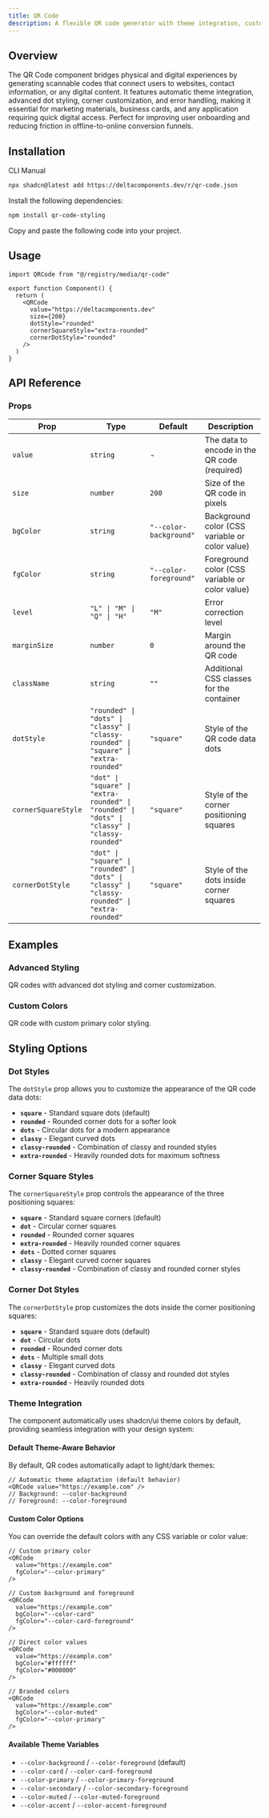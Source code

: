 ```yaml
---
title: QR Code
description: A flexible QR code generator with theme integration, custom styling, error handling, and advanced dot customization built with the qr-code-styling library.
---
```


<ComponentPreview name="qr-code-demo" />

## Overview

The QR Code component bridges physical and digital experiences by generating scannable codes that connect users to websites, contact information, or any digital content. It features automatic theme integration, advanced dot styling, corner customization, and error handling, making it essential for marketing materials, business cards, and any application requiring quick digital access. Perfect for improving user onboarding and reducing friction in offline-to-online conversion funnels.

## Installation

<Tabs defaultValue="cli">

<TabsList>
  <TabsTrigger value="cli">CLI</TabsTrigger>
  <TabsTrigger value="manual">Manual</TabsTrigger>
</TabsList>

<TabsContent value="cli">

```bash
npx shadcn@latest add https://deltacomponents.dev/r/qr-code.json
```

</TabsContent>

<TabsContent value="manual">

<Steps>

<Step>Install the following dependencies:</Step>

```bash
npm install qr-code-styling
```

<Step>Copy and paste the following code into your project.</Step>

<ComponentSource name="qr-code" />

</Steps>

</TabsContent>

</Tabs>

## Usage

```tsx
import QRCode from "@/registry/media/qr-code"

export function Component() {
  return (
    <QRCode
      value="https://deltacomponents.dev"
      size={200}
      dotStyle="rounded"
      cornerSquareStyle="extra-rounded"
      cornerDotStyle="rounded"
    />
  )
}
```

## API Reference

### Props

<div className="overflow-x-auto">

| Prop                | Type                                                                                          | Default                | Description                                    |
| ------------------- | --------------------------------------------------------------------------------------------- | ---------------------- | ---------------------------------------------- |
| `value`             | `string`                                                                                      | -                      | The data to encode in the QR code (required)   |
| `size`              | `number`                                                                                      | `200`                  | Size of the QR code in pixels                  |
| `bgColor`           | `string`                                                                                      | `"--color-background"` | Background color (CSS variable or color value) |
| `fgColor`           | `string`                                                                                      | `"--color-foreground"` | Foreground color (CSS variable or color value) |
| `level`             | `"L" \| "M" \| "Q" \| "H"`                                                                    | `"M"`                  | Error correction level                         |
| `marginSize`        | `number`                                                                                      | `0`                    | Margin around the QR code                      |
| `className`         | `string`                                                                                      | `""`                   | Additional CSS classes for the container       |
| `dotStyle`          | `"rounded" \| "dots" \| "classy" \| "classy-rounded" \| "square" \| "extra-rounded"`          | `"square"`             | Style of the QR code data dots                 |
| `cornerSquareStyle` | `"dot" \| "square" \| "extra-rounded" \| "rounded" \| "dots" \| "classy" \| "classy-rounded"` | `"square"`             | Style of the corner positioning squares        |
| `cornerDotStyle`    | `"dot" \| "square" \| "rounded" \| "dots" \| "classy" \| "classy-rounded" \| "extra-rounded"` | `"square"`             | Style of the dots inside corner squares        |

</div>

## Examples

### Advanced Styling

QR codes with advanced dot styling and corner customization.

<ComponentPreview name="qr-code-custom-demo" />

### Custom Colors

QR code with custom primary color styling.

<ComponentPreview name="qr-code-reactive-demo" />

## Styling Options

### Dot Styles

The `dotStyle` prop allows you to customize the appearance of the QR code data dots:

- **`square`** - Standard square dots (default)
- **`rounded`** - Rounded corner dots for a softer look
- **`dots`** - Circular dots for a modern appearance
- **`classy`** - Elegant curved dots
- **`classy-rounded`** - Combination of classy and rounded styles
- **`extra-rounded`** - Heavily rounded dots for maximum softness

### Corner Square Styles

The `cornerSquareStyle` prop controls the appearance of the three positioning squares:

- **`square`** - Standard square corners (default)
- **`dot`** - Circular corner squares
- **`rounded`** - Rounded corner squares
- **`extra-rounded`** - Heavily rounded corner squares
- **`dots`** - Dotted corner squares
- **`classy`** - Elegant curved corner squares
- **`classy-rounded`** - Combination of classy and rounded corner styles

### Corner Dot Styles

The `cornerDotStyle` prop customizes the dots inside the corner positioning squares:

- **`square`** - Standard square dots (default)
- **`dot`** - Circular dots
- **`rounded`** - Rounded corner dots
- **`dots`** - Multiple small dots
- **`classy`** - Elegant curved dots
- **`classy-rounded`** - Combination of classy and rounded dot styles
- **`extra-rounded`** - Heavily rounded dots

### Theme Integration

The component automatically uses shadcn/ui theme colors by default, providing seamless integration with your design system:

#### Default Theme-Aware Behavior

By default, QR codes automatically adapt to light/dark themes:

```tsx
// Automatic theme adaptation (default behavior)
<QRCode value="https://example.com" />
// Background: --color-background
// Foreground: --color-foreground
```

#### Custom Color Options

You can override the default colors with any CSS variable or color value:

```tsx
// Custom primary color
<QRCode
  value="https://example.com"
  fgColor="--color-primary"
/>

// Custom background and foreground
<QRCode
  value="https://example.com"
  bgColor="--color-card"
  fgColor="--color-card-foreground"
/>

// Direct color values
<QRCode
  value="https://example.com"
  bgColor="#ffffff"
  fgColor="#000000"
/>

// Branded colors
<QRCode
  value="https://example.com"
  bgColor="--color-muted"
  fgColor="--color-primary"
/>
```

#### Available Theme Variables

- `--color-background` / `--color-foreground` (default)
- `--color-card` / `--color-card-foreground`
- `--color-primary` / `--color-primary-foreground`
- `--color-secondary` / `--color-secondary-foreground`
- `--color-muted` / `--color-muted-foreground`
- `--color-accent` / `--color-accent-foreground`
